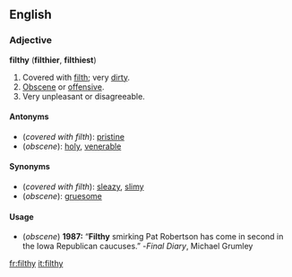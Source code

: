 ==English==

===Adjective===
'''filthy''' ('''filthier''', '''filthiest''')
# Covered with [[filth]]; very [[dirty]].
# [[Obscene]] or [[offensive]].
# Very unpleasant or disagreeable.
====Antonyms====
* (''covered with filth''): [[pristine]]
* (''obscene''): [[holy]], [[venerable]]
====Synonyms====
* (''covered with filth''): [[sleazy]], [[slimy]]
* (''obscene''): [[gruesome]]
====Usage====
* (''obscene'') '''1987:''' “'''Filthy''' smirking Pat Robertson has come in second in the Iowa Republican caucuses.”  -''Final Diary'', Michael Grumley

[[fr:filthy]]
[[it:filthy]]